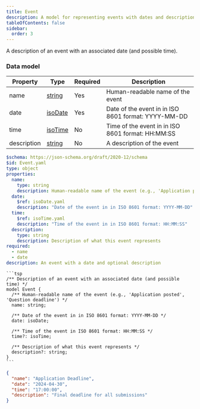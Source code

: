 ```yaml
---
title: Event
description: A model for representing events with dates and descriptions
tableOfContents: false
sidebar:
  order: 3
---
```



A description of an event with an associated date (and possible time).

### Data model

<Tabs>
  <TabItem label="Table">

| Property    | Type                                                                    | Required | Description                                         |
| ----------- | ----------------------------------------------------------------------- | -------- | --------------------------------------------------- |
| name        | [string](/simpler-grants-protocol/protocol/schemas/types/string#string) | Yes      | Human-readable name of the event                    |
| date        | [isoDate](/simpler-grants-protocol/protocol/schemas/types/date#isodate) | Yes      | Date of the event in in ISO 8601 format: YYYY-MM-DD |
| time        | [isoTime](/simpler-grants-protocol/protocol/schemas/types/date#isotime) | No       | Time of the event in in ISO 8601 format: HH:MM:SS   |
| description | [string](/simpler-grants-protocol/protocol/schemas/types/string#string) | No       | A description of the event                          |

  </TabItem>

  <TabItem label="JSON Schema">

```yaml
$schema: https://json-schema.org/draft/2020-12/schema
$id: Event.yaml
type: object
properties:
  name:
    type: string
    description: Human-readable name of the event (e.g., 'Application posted', 'Question deadline')
  date:
    $ref: isoDate.yaml
    description: "Date of the event in in ISO 8601 format: YYYY-MM-DD"
  time:
    $ref: isoTime.yaml
    description: "Time of the event in in ISO 8601 format: HH:MM:SS"
  description:
    type: string
    description: Description of what this event represents
required:
  - name
  - date
description: An event with a date and optional description
```

  </TabItem>

  <TabItem label="TypeSpec">

    ```tsp
    /** Description of an event with an associated date (and possible time) */
    model Event {
      /** Human-readable name of the event (e.g., 'Application posted', 'Question deadline') */
      name: string;

      /** Date of the event in in ISO 8601 format: YYYY-MM-DD */
      date: isoDate;

      /** Time of the event in ISO 8601 format: HH:MM:SS */
      time?: isoTime;

      /** Description of what this event represents */
      description?: string;
    }
    ```

  </TabItem>

  <TabItem label="Example">

```json
{
  "name": "Application Deadline",
  "date": "2024-04-30",
  "time": "17:00:00",
  "description": "Final deadline for all submissions"
}
```

  </TabItem>
</Tabs>
